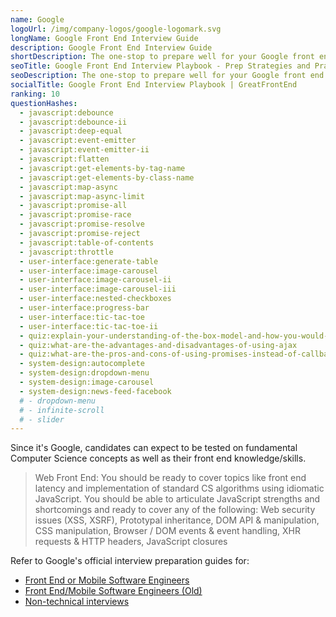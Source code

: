 ```yaml
---
name: Google
logoUrl: /img/company-logos/google-logomark.svg
longName: Google Front End Interview Guide
description: Google Front End Interview Guide
shortDescription: The one-stop to prepare well for your Google front end interviews
seoTitle: Google Front End Interview Playbook - Prep Strategies and Practice Questions
seoDescription: The one-stop to prepare well for your Google front end interviews. Discover insider tips, optimal prep strategies, and practice questions known to be tested.
socialTitle: Google Front End Interview Playbook | GreatFrontEnd
ranking: 10
questionHashes:
  - javascript:debounce
  - javascript:debounce-ii
  - javascript:deep-equal
  - javascript:event-emitter
  - javascript:event-emitter-ii
  - javascript:flatten
  - javascript:get-elements-by-tag-name
  - javascript:get-elements-by-class-name
  - javascript:map-async
  - javascript:map-async-limit
  - javascript:promise-all
  - javascript:promise-race
  - javascript:promise-resolve
  - javascript:promise-reject
  - javascript:table-of-contents
  - javascript:throttle
  - user-interface:generate-table
  - user-interface:image-carousel
  - user-interface:image-carousel-ii
  - user-interface:image-carousel-iii
  - user-interface:nested-checkboxes
  - user-interface:progress-bar
  - user-interface:tic-tac-toe
  - user-interface:tic-tac-toe-ii
  - quiz:explain-your-understanding-of-the-box-model-and-how-you-would-tell-the-browser-in-css-to-render-your-layout-in-different-box-models
  - quiz:what-are-the-advantages-and-disadvantages-of-using-ajax
  - quiz:what-are-the-pros-and-cons-of-using-promises-instead-of-callbacks
  - system-design:autocomplete
  - system-design:dropdown-menu
  - system-design:image-carousel
  - system-design:news-feed-facebook
  # - dropdown-menu
  # - infinite-scroll
  # - slider
---
```


Since it's Google, candidates can expect to be tested on fundamental Computer Science concepts as well as their front end knowledge/skills.

> Web Front End: ​You should be ready to cover topics like front end latency and implementation of standard CS algorithms using idiomatic JavaScript. You should be able to articulate JavaScript strengths and shortcomings and ready to cover any of the following: Web security issues (XSS, XSRF), Prototypal inheritance, DOM API & manipulation, CSS manipulation, Browser / DOM events & event handling, XHR requests & HTTP headers, JavaScript closures

Refer to Google's official interview preparation guides for:

- [Front End or Mobile Software Engineers](/static/guides/google-front-end-guide.pdf)
- [Front End/Mobile Software Engineers (Old)](/static/guides/google-front-end-guide-old.pdf)
- [Non-technical interviews](/static/guides/google-non-technical-guide.pdf)
